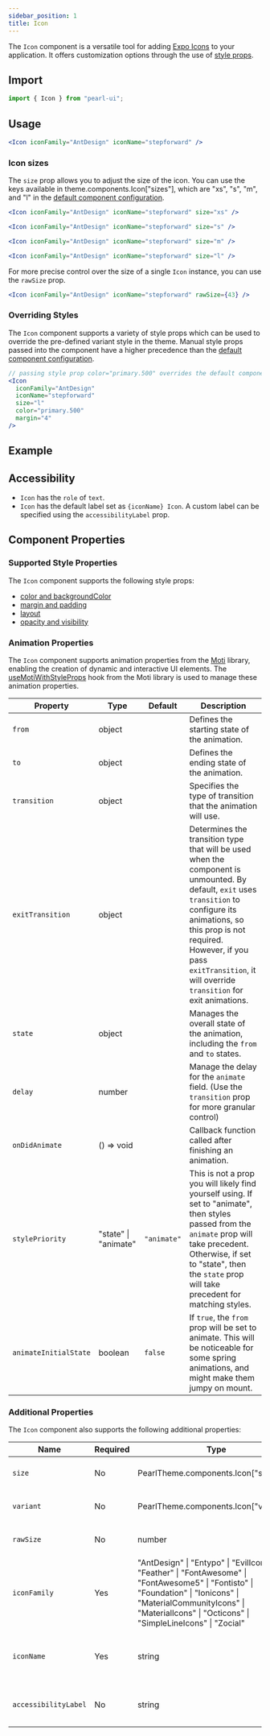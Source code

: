 ```yaml
---
sidebar_position: 1
title: Icon
---
```



<div style={{ display: "flex" }}>
  <SourceButton
    label="Source"
    href="https://github.com/agrawal-rohit/pearl-ui/blob/main/src/components/atoms/icon/icon.tsx"
    style={{ marginRight: "10px" }}
  />
  <SourceButton
    label="Theme Source"
    href="https://github.com/agrawal-rohit/pearl-ui/blob/main/src/components/atoms/icon/icon.config.ts"
  />
</div>

The `Icon` component is a versatile tool for adding [Expo Icons](https://icons.expo.fyi/) to your application. It offers customization options through the use of [style props](../../core-features/style-props).

## Import

```jsx
import { Icon } from "pearl-ui";
```

## Usage

```jsx
<Icon iconFamily="AntDesign" iconName="stepforward" />
```

### Icon sizes

The `size` prop allows you to adjust the size of the icon. You can use the keys available in <t>theme.components.Icon["sizes"]</t>, which are <t>"xs"</t>, <t>"s"</t>, <t>"m"</t>, and <t>"l"</t> in the [default component configuration](https://github.com/agrawal-rohit/pearl-ui/blob/main/src/components/atoms/icon/icon.config.ts).

```jsx
<Icon iconFamily="AntDesign" iconName="stepforward" size="xs" />

<Icon iconFamily="AntDesign" iconName="stepforward" size="s" />

<Icon iconFamily="AntDesign" iconName="stepforward" size="m" />

<Icon iconFamily="AntDesign" iconName="stepforward" size="l" />
```

For more precise control over the size of a single `Icon` instance, you can use the `rawSize` prop.

```jsx
<Icon iconFamily="AntDesign" iconName="stepforward" rawSize={43} />
```

### Overriding Styles

The `Icon` component supports a variety of style props which can be used to override the pre-defined variant style in the theme. Manual style props passed into the component have a higher precedence than the [default component configuration](https://github.com/agrawal-rohit/pearl-ui/blob/main/src/components/atoms/icon/icon.config.ts).

```jsx
// passing style prop color="primary.500" overrides the default component config value of color="neutral.900"
<Icon
  iconFamily="AntDesign"
  iconName="stepforward"
  size="l"
  color="primary.500"
  margin="4"
/>
```

## Example


<Snack snackId="@agrawal-rohit/icon-light" />

## Accessibility

- `Icon` has the `role` of `text`.
- `Icon` has the default label set as `{iconName} Icon`. A custom label can be specified using the `accessibilityLabel` prop.

## Component Properties

### Supported Style Properties

The `Icon` component supports the following style props:

- [color and backgroundColor](../../core-features/style-props#color-and-background-color)
- [margin and padding](../../core-features/style-props#margin-and-padding)
- [layout](../../core-features/style-props#layout)
- [opacity and visibility](../../core-features/style-props#opacity-and-visibility)

### Animation Properties

The `Icon` component supports animation properties from the [Moti](https://moti.fyi/) library, enabling the creation of dynamic and interactive UI elements. The [useMotiWithStyleProps](../../hooks/useMotiWithStyleProps) hook from the Moti library is used to manage these animation properties.

| Property              | Type                        | Default     | Description                                                                                                                                                                                                                                                                 |
| --------------------- | --------------------------- | ----------- | --------------------------------------------------------------------------------------------------------------------------------------------------------------------------------------------------------------------------------------------------------------------------- |
| `from`                | <t>object</t>               |             | Defines the starting state of the animation.                                                                                                                                                                                                                                |
| `to`                  | <t>object</t>               |             | Defines the ending state of the animation.                                                                                                                                                                                                                                  |
| `transition`          | <t>object</t>               |             | Specifies the type of transition that the animation will use.                                                                                                                                                                                                               |
| `exitTransition`      | <t>object</t>               |             | Determines the transition type that will be used when the component is unmounted. By default, `exit` uses `transition` to configure its animations, so this prop is not required. However, if you pass `exitTransition`, it will override `transition` for exit animations. |
| `state`               | <t>object</t>               |             | Manages the overall state of the animation, including the `from` and `to` states.                                                                                                                                                                                           |
| `delay`               | <t>number</t>               |             | Manage the delay for the `animate` field. (Use the `transition` prop for more granular control)                                                                                                                                                                             |
| `onDidAnimate`        | <t>() =&gt; void</t>        |             | Callback function called after finishing an animation.                                                                                                                                                                                                                      |
| `stylePriority`       | <t>"state" \| "animate"</t> | `"animate"` | This is not a prop you will likely find yourself using. If set to <t>"animate"</t>, then styles passed from the `animate` prop will take precedent. Otherwise, if set to <t>"state"</t>, then the `state` prop will take precedent for matching styles.                     |
| `animateInitialState` | <t>boolean</t>              | `false`     | If `true`, the `from` prop will be set to animate. This will be noticeable for some spring animations, and might make them jumpy on mount.                                                                                                                                  |

### Additional Properties

The `Icon` component also supports the following additional properties:

| Name                 | Required | Type                                                                                                                                                                                                                                     | Default | Description                                              |
| -------------------- | -------- | ---------------------------------------------------------------------------------------------------------------------------------------------------------------------------------------------------------------------------------------- | ------- | -------------------------------------------------------- |
| `size`               | No       | <t>PearlTheme.components.Icon["sizes"]</t>                                                                                                                                                                                               | `"m"`   | Specifies the size of the icon                           |
| `variant`            | No       | <t>PearlTheme.components.Icon["variants"]</t>                                                                                                                                                                                            |         | Defines the variant of the icon                          |
| `rawSize`            | No       | <t>number</t>                                                                                                                                                                                                                            |         | Sets the raw size of the icon                            |
| `iconFamily`         | Yes      | <t> "AntDesign" \| "Entypo" \| "EvilIcons" \| "Feather" \| "FontAwesome" \| "FontAwesome5" \| "Fontisto" \| "Foundation" \| "Ionicons" \| "MaterialCommunityIcons" \| "MaterialIcons" \| "Octicons" \| "SimpleLineIcons" \| "Zocial"</t> |         | Specifies the icon family that contains the desired icon |
| `iconName`           | Yes      | <t>string</t>                                                                                                                                                                                                                            |         | Specifies the name of the icon within its icon family    |
| `accessibilityLabel` | No       | <t>string</t>                                                                                                                                                                                                                            |         | Sets the accessibility label of the icon                 |
